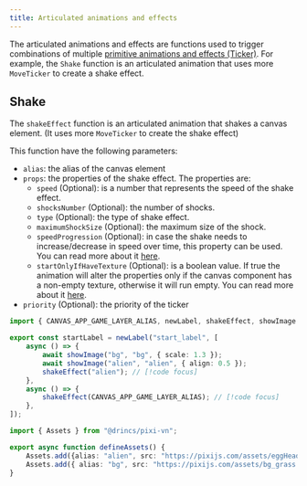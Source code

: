 ```yaml
---
title: Articulated animations and effects
---
```


The articulated animations and effects are functions used to trigger combinations of multiple [primitive animations and effects (Ticker)](/start/canvas-tickers). For example, the `Shake` function is an articulated animation that uses more `MoveTicker` to create a shake effect.

## Shake

The `shakeEffect` function is an articulated animation that shakes a canvas element. (It uses more `MoveTicker` to create the shake effect)

This function have the following parameters:

- `alias`: the alias of the canvas element
- `props`: the properties of the shake effect. The properties are:
  - `speed` (Optional): is a number that represents the speed of the shake effect.
  - `shocksNumber` (Optional): the number of shocks.
  - `type` (Optional): the type of shake effect.
  - `maximumShockSize` (Optional): the maximum size of the shock.
  - `speedProgression` (Optional): in case the shake needs to increase/decrease in speed over time, this property can be used. You can read more about it [here](/start/canvas-tickers#speed-progression-property).
  - `startOnlyIfHaveTexture` (Optional): is a boolean value. If true the animation will alter the properties only if the canvas component has a non-empty texture, otherwise it will run empty. You can read more about it [here](/start/canvas-tickers#start-only-if-have-texture-property).
- `priority` (Optional): the priority of the ticker

```ts tab="labels/startLabel.ts"
import { CANVAS_APP_GAME_LAYER_ALIAS, newLabel, shakeEffect, showImage } from "@drincs/pixi-vn";

export const startLabel = newLabel("start_label", [
    async () => {
        await showImage("bg", "bg", { scale: 1.3 });
        await showImage("alien", "alien", { align: 0.5 });
        shakeEffect("alien"); // [!code focus]
    },
    async () => {
        shakeEffect(CANVAS_APP_GAME_LAYER_ALIAS); // [!code focus]
    },
]);
```

```ts tab="utils/defineAssets.ts"
import { Assets } from "@drincs/pixi-vn";

export async function defineAssets() {
    Assets.add({alias: "alien", src: "https://pixijs.com/assets/eggHead.png" });
    Assets.add({ alias: "bg", src: "https://pixijs.com/assets/bg_grass.jpg" });
}
```

<Sandbox
  template="q2nhhq"
  entry="/src/labels/startLabel.ts,/src/utils/assets-utility.ts"
/>
